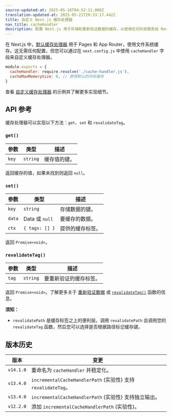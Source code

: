 ```yaml
---
source-updated-at: 2025-05-16T04:52:11.000Z
translation-updated-at: 2025-05-21T20:33:17.442Z
title: 自定义 Next.js 缓存处理器
nav_title: cacheHandler
description: 配置 Next.js 用于存储和重新验证数据的缓存，以使用任何外部服务如 Redis、Memcached 或其他服务。
---
```


在 Next.js 中，[默认缓存处理器](/docs/app/building-your-application/data-fetching/fetching-caching-and-revalidating) 用于 Pages 和 App Router，使用文件系统缓存。这无需任何配置，但您可以通过在 `next.config.js` 中使用 `cacheHandler` 字段来自定义缓存处理器。

```js filename="next.config.js"
module.exports = {
  cacheHandler: require.resolve('./cache-handler.js'),
  cacheMaxMemorySize: 0, // 禁用默认的内存缓存
}
```

查看 [自定义缓存处理器](/docs/app/building-your-application/deploying#configuring-caching) 的示例并了解更多实现细节。

## API 参考

缓存处理器可以实现以下方法：`get`、`set` 和 `revalidateTag`。

### `get()`

| 参数      | 类型       | 描述                   |
| --------- | ---------- | ---------------------- |
| `key`     | `string`   | 缓存值的键。           |

返回缓存的值，如果未找到则返回 `null`。

### `set()`

| 参数      | 类型             | 描述                       |
| --------- | ---------------- | -------------------------- |
| `key`     | `string`         | 存储数据的键。             |
| `data`    | Data 或 `null`   | 要缓存的数据。             |
| `ctx`     | `{ tags: [] }`   | 提供的缓存标签。           |

返回 `Promise<void>`。

### `revalidateTag()`

| 参数      | 类型       | 描述                   |
| --------- | ---------- | ---------------------- |
| `tag`     | `string`   | 要重新验证的缓存标签。 |

返回 `Promise<void>`。了解更多关于 [重新验证数据](/docs/app/building-your-application/data-fetching/fetching-caching-and-revalidating) 或 [`revalidateTag()`](/docs/app/api-reference/functions/revalidateTag) 函数的信息。

**须知：**

- `revalidatePath` 是缓存标签之上的便利层。调用 `revalidatePath` 会调用您的 `revalidateTag` 函数，然后您可以选择是否根据路径标记缓存键。

## 版本历史

| 版本       | 变更                                                                  |
| ---------- | -------------------------------------------------------------------- |
| `v14.1.0`  | 重命名为 `cacheHandler` 并稳定化。                                   |
| `v13.4.0`  | `incrementalCacheHandlerPath` (实验性) 支持 `revalidateTag`。        |
| `v13.4.0`  | `incrementalCacheHandlerPath` (实验性) 支持独立输出。                |
| `v12.2.0`  | 添加 `incrementalCacheHandlerPath` (实验性)。                        |